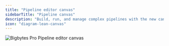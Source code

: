 ```yaml
---
title: "Pipeline editor canvas"
sidebarTitle: "Pipeline canvas"
description: "Build, run, and manage complex pipelines with the new canvas mode."
icon: "diagram-lean-canvas"
---
```



<ProOnly source="pipeline-editor-canvas" />

<Frame>
  <img
    alt="Bigbytes Pro Pipeline editor canvas"
    src="https://github.com/getbigbytes/assets/blob/main/pro/features/code-editor-canvas.jpg?raw=true"
  />
</Frame>
